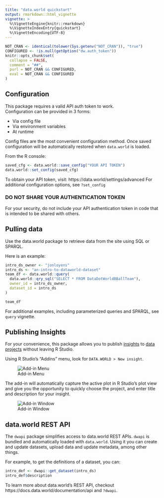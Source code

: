 ```yaml
---
title: "data.world quickstart"
output: rmarkdown::html_vignette
vignette: >
  %\VignetteEngine{knitr::rmarkdown}
  %\VignetteIndexEntry{quickstart}
  %\VignetteEncoding{UTF-8}
---
```

```r
NOT_CRAN <- identical(tolower(Sys.getenv("NOT_CRAN")), "true")
CONFIGURED <- !is.null(getOption("dw.auth_token"))
knitr::opts_chunk$set(
  collapse = FALSE,
  comment = "##",
  purl = NOT_CRAN && CONFIGURED,
  eval = NOT_CRAN && CONFIGURED
)
```

## Configuration

This package requires a valid API auth token to work.  
Configuration can be provided in 3 forms:

* Via config file
* Via environment variables
* At runtime

Config files are the most convenient configuration method. Once saved
configuration will be automatically restored when `data.world` is loaded.

From the R console:
```r
saved_cfg <- data.world::save_config("YOUR API TOKEN")
data.world::set_config(saved_cfg)
```

To obtain your API token, visit: https://data.world/settings/advanced
For additional configuration options, see `?set_config`

### DO NOT SHARE YOUR AUTHENTICATION TOKEN

For your security, do not include your API authentication token in code that
is intended to be shared with others.

## Pulling data

Use the data.world package to retrieve data from the site using SQL or SPARQL.

Here is an example:
```r
intro_ds_owner <- "jonloyens"
intro_ds <- "an-intro-to-dataworld-dataset"
team_df <- data.world::query(
  data.world::qry_sql("SELECT * FROM DataDotWorldBBallTeam"),
  owner_id = intro_ds_owner,
  dataset_id = intro_ds
)

team_df
```

For additional examples, including parameterized queries and SPARQL, 
see `query` vignette.

## Publishing Insights

For your convenience, this package allows you to publish
[insights](https://meta.data.world/showcasing-your-data-work-using-insights-9c578698275b) 
to 
[data projects](https://meta.data.world/introducing-data-projects-e7cfa971b552)
without leaving R Studio.

Using R Studio's "Addins" menu, look for `DATA.WORLD > New insight`. 

![Add-in Menu](new_insight_menu.png)

The add-in will automatically capture the active plot in R Studio's plot 
view and give you the opportunity to quickly choose the project, and enter 
title and description for your insight.

![Add-in Window](new_insight_window.png)

## data.world REST API

The `dwapi` package simplifies access to data.world REST APIs. 
`dwapi` is bundled and automatically loaded with `data.world`. Using it 
you can create and update datasets, upload data and update metadata, among other things.

For example, to get the definitions of a dataset, you can:
```r
intro_def <- dwapi::get_dataset(intro_ds)
intro_def$description
```

To learn more about data.world's REST API, checkout 
https://docs.data.world/documentation/api and `?dwapi`.

